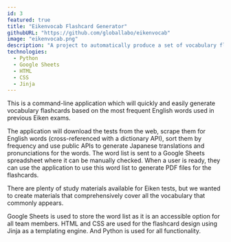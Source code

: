 ```yaml
---
id: 3
featured: true
title: "Eikenvocab Flashcard Generator"
githubURL: "https://github.com/globallabo/eikenvocab"
image: "eikenvocab.png"
description: "A project to automatically produce a set of vocabulary flashcards for students studying to take standardized English exams."
technologies:
  - Python
  - Google Sheets
  - HTML
  - CSS
  - Jinja
---
```


This is a command-line application which will quickly and easily generate vocabulary flashcards based on the most frequent English words used in previous Eiken exams.

The application will download the tests from the web, scrape them for English words (cross-referenced with a dictionary API), sort them by frequency and use public APIs to generate Japanese translations and pronunciations for the words. The word list is sent to a Google Sheets spreadsheet where it can be manually checked. When a user is ready, they can use the application to use this word list to generate PDF files for the flashcards.

There are plenty of study materials available for Eiken tests, but we wanted to create materials that comprehensively cover all the vocabulary that commonly appears.

Google Sheets is used to store the word list as it is an accessible option for all team members. HTML and CSS are used for the flashcard design using Jinja as a templating engine. And Python is used for all functionality.
